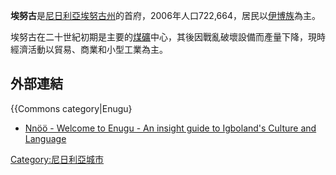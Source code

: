 {{Expand language|1=en|time=2021-08-15T13:36:31+00:00}}
{{Infobox settlement
<!--See the Table at Infobox Settlement for all fields and descriptions of usage-->
<!-- Basic info  ---------------->
|official_name          = 埃努古
|other_name             =
|settlement_type        = 城市
|native_name            = 
|nickname               = 
|motto                  = 
<!-- images and maps  ----------->
|image_skyline          = Enugu.jpg
|imagesize              = 300px
|image_caption          = 
|image_flag             = 
|flag_size              =
|image_seal             = 
|seal_size              =
|image_shield           = 
|shield_size            =
|image_blank_emblem     =
|blank_emblem_type      =
|blank_emblem_size      =
|image_map              =
|mapsize                = 
|map_caption            = 
|image_map1             = 
|mapsize1               = 
|map_caption1           = 
|image_dot_map          =
|dot_mapsize            =
|dot_map_caption        =
|dot_x =  |dot_y =
|pushpin_map            = Nigeria<!-- the name of a location map as per http://en.wikipedia.org/wiki/Template:Location_map -->
|pushpin_label_position =bottom
|pushpin_map_caption    = 埃努古的位置
<!-- Location ------------------>
|subdivision_type       = 國家
|subdivision_name       = {{flag|Nigeria}}
|subdivision_type1      = 州
|subdivision_name1      = [[埃努古州|埃努古州]]
|subdivision_type2      = 
|subdivision_name2      = 
<!-- Politics ----------------->
|government_footnotes   =
|government_type        =
|leader_title           =
|leader_name            =
|leader_title1          =  <!-- for places with, say, both a mayor and a city manager -->
|leader_name1           =
|leader_title2          =
|leader_name2           =
|leader_title3          =
|leader_name3           =
|leader_title4          =
|leader_name4           =
|established_title      =  <!-- Settled -->
|established_date       = 
|established_title2     =  <!-- Incorporated (town) -->
|established_date2      = 
|established_title3     = 建城
|established_date3      = 1914
<!-- Area    --------------------->
|area_magnitude         = 
|unit_pref                =Imperial <!--Enter: Imperial, if Imperial (metric) is desired-->
|area_footnotes           =
|area_total_km2           = <!-- ALL fields dealing with a measurements are subject to automatic unit conversion-->
|area_land_km2            = <!--See table @ Template:Infobox Settlement for details on automatic unit conversion-->
|area_water_km2           =
|area_total_sq_mi         =
|area_land_sq_mi          =
|area_water_sq_mi         =
|area_water_percent       =
|area_urban_km2           =
|area_urban_sq_mi         =
|area_metro_km2           =
|area_metro_sq_mi         =
|area_blank1_title        =
|area_blank1_km2          =
|area_blank1_sq_mi        =
<!-- Population   ----------------------->
|population_as_of               = 2006年
|population_footnotes           =
|population_note                =
|population_total               = 722,664
|population_density_km2         =
|population_density_sq_mi       =
|population_metro               =
|population_density_metro_km2   =
|population_density_metro_sq_mi =
|population_urban               =
|population_density_urban_km2   =
|population_density_urban_sq_mi =
|population_blank1_title        =
|population_blank1              =
|population_blank2_title        =
|population_blank2              =
|population_density_blank1_km2 =   
|population_density_blank1_sq_mi =
<!-- General information  --------------->
|timezone               = 
|utc_offset             = 
|timezone_DST           = 
|utc_offset_DST         = 
|latd=6 |latm=10 |lats= |latNS=N
|longd=6 |longm=47 |longs= |longEW=E
|elevation_footnotes    =  <!--for references: use <ref> </ref> tags-->
|elevation_m            = 
|elevation_ft           =
<!-- Area/postal codes & others -------->
|postal_code_type       =  <!-- enter ZIP code, Postcode, Post code, Postal code... -->
|postal_code            =
|area_code              =
|blank_name             =
|blank_info             =
|blank1_name            =
|blank1_info            =
|website                = 
|footnotes              = 
}} 

'''埃努古'''是[[尼日利亞|尼日利亞]][[埃努古州|埃努古州]]的首府，2006年人口722,664，居民以[[伊博族|伊博族]]為主。

埃努古在二十世紀初期是主要的[[煤礦|煤礦]]中心，其後因戰亂破壞設備而產量下降，現時經濟活動以貿易、商業和小型工業為主。

==外部連結==
{{Commons category|Enugu}
* [http://www.igboguide.org/index.php Nnöö - Welcome to Enugu - An insight guide to Igboland's Culture and Language ]{{Wayback|url=http://www.igboguide.org/index.php |date=20080210083059 }}

{{Coord|6|27|N|7|30|E|region:NG_type:city(688862)|display=title}}

{{Authority control}}
[[Category:尼日利亞城市|Category:尼日利亞城市]]